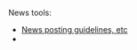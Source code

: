 {{Newsitem|date=9 February 2005 (2005-02-09)|author=[[Sham Chukoury]]|title=News page added!|text=The XMMS2 wiki now has a news page!}}


News tools:
* [[Template_talk:News | News posting guidelines, etc]]
* {{ed|News|news page}}